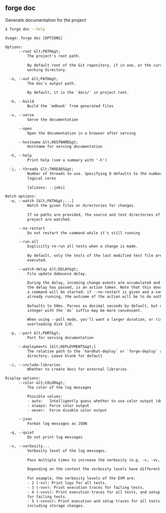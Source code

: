 ## forge doc

Generate documentation for the project

```bash
$ forge doc --help
```

```txt
Usage: forge doc [OPTIONS]

Options:
      --root &lt;PATH&gt;
          The project's root path.
          
          By default root of the Git repository, if in one, or the current
          working directory.

  -o, --out &lt;PATH&gt;
          The doc's output path.
          
          By default, it is the `docs/` in project root.

  -b, --build
          Build the `mdbook` from generated files

  -s, --serve
          Serve the documentation

      --open
          Open the documentation in a browser after serving

      --hostname &lt;HOSTNAME&gt;
          Hostname for serving documentation

  -h, --help
          Print help (see a summary with '-h')

  -j, --threads &lt;THREADS&gt;
          Number of threads to use. Specifying 0 defaults to the number of
          logical cores
          
          [aliases: --jobs]

Watch options:
  -w, --watch [&lt;PATH&gt;...]
          Watch the given files or directories for changes.
          
          If no paths are provided, the source and test directories of the
          project are watched.

      --no-restart
          Do not restart the command while it's still running

      --run-all
          Explicitly re-run all tests when a change is made.
          
          By default, only the tests of the last modified test file are
          executed.

      --watch-delay &lt;DELAY&gt;
          File update debounce delay.
          
          During the delay, incoming change events are accumulated and only once
          the delay has passed, is an action taken. Note that this does not mean
          a command will be started: if --no-restart is given and a command is
          already running, the outcome of the action will be to do nothing.
          
          Defaults to 50ms. Parses as decimal seconds by default, but using an
          integer with the `ms` suffix may be more convenient.
          
          When using --poll mode, you'll want a larger duration, or risk
          overloading disk I/O.

  -p, --port &lt;PORT&gt;
          Port for serving documentation

      --deployments [&lt;DEPLOYMENTS&gt;]
          The relative path to the `hardhat-deploy` or `forge-deploy` artifact
          directory. Leave blank for default

  -i, --include-libraries
          Whether to create docs for external libraries

Display options:
      --color &lt;COLOR&gt;
          The color of the log messages

          Possible values:
          - auto:   Intelligently guess whether to use color output (default)
          - always: Force color output
          - never:  Force disable color output

      --json
          Format log messages as JSON

  -q, --quiet
          Do not print log messages

  -v, --verbosity...
          Verbosity level of the log messages.
          
          Pass multiple times to increase the verbosity (e.g. -v, -vv, -vvv).
          
          Depending on the context the verbosity levels have different meanings.
          
          For example, the verbosity levels of the EVM are:
          - 2 (-vv): Print logs for all tests.
          - 3 (-vvv): Print execution traces for failing tests.
          - 4 (-vvvv): Print execution traces for all tests, and setup traces
          for failing tests.
          - 5 (-vvvvv): Print execution and setup traces for all tests,
          including storage changes.
```